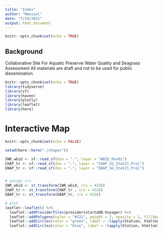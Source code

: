 ```yaml
---
title: "Index"
author: "Mwessel"
date: "7/19/2021"
output: html_document
---
```


```r
knitr::opts_chunk$set(echo = TRUE)
```

## Background

Collaborative Site For Aquatic Preserve Water Quality and Seagrass Assessment
All materials are draft and not to be used for public dissemination


```r
knitr::opts_chunk$set(echo = TRUE)
library(tidyverse)
library(sf)
library(haven)
library(plotly)
library(leaflet)
library(here)
```

# Interactive Map 


```r
knitr::opts_chunk$set(echo = FALSE)

setwd(here::here("./shapes"))

IWR_wbid <- sf::read_sf(dsn = ".", layer = "WBID_Run61")
CHAP_tr <- sf::read_sf(dsn = ".", layer = "CHAP_SG_Stat21_Proj")
EBAP_tr <- sf::read_sf(dsn = ".", layer = "EBAP_SG_Stat21_Proj")


# assign crs
IWR_wbid <- st_transform(IWR_wbid, crs = 4326)
CHAP_tr <- st_transform(CHAP_tr , crs = 4326)
EBAP_tr <- st_transform(EBAP_tr, crs = 4326)

# plot
leaflet::leaflet() %>%
  leaflet::addProviderTiles(providers$CartoDB.Voyager) %>%
  leaflet::addPolygons(color = "#222", weight = 2, opacity = 1, fillOpacity = 0,label = ~lapply(WBID, htmltools::htmlEscape), data = IWR_wbid ) %>%
  leaflet::addCircles(color = "green", label = ~lapply(Station, htmltools::htmlEscape),data = CHAP_tr)%>%
  leaflet::addCircles(color = "blue", label = ~lapply(Station, htmltools::htmlEscape),data = EBAP_tr)

 ``` 
